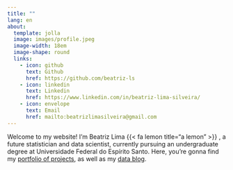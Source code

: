 ```yaml
---
title: ""
lang: en
about: 
  template: jolla
  image: images/profile.jpeg
  image-width: 18em
  image-shape: round
  links: 
    - icon: github
      text: Github
      href: https://github.com/beatriz-ls
    - icon: linkedin
      text: Linkedin
      href: https://www.linkedin.com/in/beatriz-lima-silveira/
    - icon: envelope
      text: Email
      href: mailto:beatrizlimasilveira@gmail.com
---
```


Welcome to my website! I'm Beatriz Lima {{< fa lemon title="a lemon" >}} , a future statistician and data scientist, currently pursuing an undergraduate degree at Universidade Federal do Espírito Santo. Here, you're gonna find my [portfolio of projects](portfolio.qmd), as well as my [data blog](blog.qmd).

